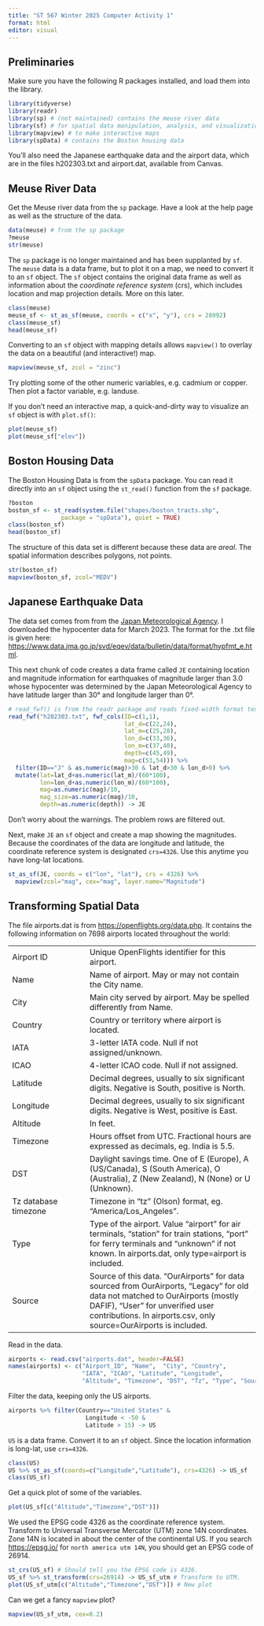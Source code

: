 ```yaml
---
title: "ST 567 Winter 2025 Computer Activity 1"
format: html
editor: visual
---
```


## Preliminaries

Make sure you have the following R packages installed, and load them into the library.

```r
library(tidyverse)
library(readr)
library(sp) # (not maintained) contains the meuse river data
library(sf) # for spatial data manipulation, analysis, and visualization
library(mapview) # to make interactive maps
library(spData) # contains the Boston housing data
```

You'll also need the Japanese earthquake data and the airport data, which are in the files h202303.txt and airport.dat, available from Canvas.

## Meuse River Data

Get the Meuse river data from the `sp` package. Have a look at the help page as well as the structure of the data.

```r
data(meuse) # from the sp package
?meuse
str(meuse)
```

The `sp` package is no longer maintained and has been supplanted by `sf`. The `meuse` data is a data frame, but to plot it on a map, we need to convert it to an `sf` object. The `sf` object contains the original data frame as well as information about the *coordinate reference system* (crs), which includes location and map projection details. More on this later.

```r
class(meuse)
meuse_sf <- st_as_sf(meuse, coords = c("x", "y"), crs = 28992)
class(meuse_sf)
head(meuse_sf)
```

Converting to an `sf` object with mapping details allows `mapview()` to overlay the data on a beautiful (and interactive!) map.

```r
mapview(meuse_sf, zcol = "zinc")
```

Try plotting some of the other numeric variables, e.g. cadmium or copper. Then plot a factor variable, e.g. landuse.

If you don't need an interactive map, a quick-and-dirty way to visualize an `sf` object is with `plot.sf()`:

```r
plot(meuse_sf)
plot(meuse_sf["elev"])
```

## Boston Housing Data

The Boston Housing Data is from the `spData` package. You can read it directly into an `sf` object using the `st_read()` function from the `sf` package.

```r
?boston
boston_sf <- st_read(system.file("shapes/boston_tracts.shp",
               package = "spData"), quiet = TRUE)
class(boston_sf)
head(boston_sf)
```

The structure of this data set is different because these data are *areal*. The spatial information describes polygons, not points.

```r
str(boston_sf)
mapview(boston_sf, zcol="MEDV")
```

## Japanese Earthquake Data

The data set comes from from the [Japan Meteorological Agency](https://www.data.jma.go.jp/svd/eqev/data/bulletin/index_e.html). I downloaded the hypocenter data for March 2023. The format for the .txt file is given here: <https://www.data.jma.go.jp/svd/eqev/data/bulletin/data/format/hypfmt_e.html>.

This next chunk of code creates a data frame called `JE` containing location and magnitude information for earthquakes of magnitude larger than 3.0 whose hypocenter was determined by the Japan Meteorological Agency to have latitude larger than 30° and longitude larger than 0°.

```r
# read_fwf() is from the readr package and reads fixed-width format text files.
read_fwf("h202303.txt", fwf_cols(ID=c(1,1),
                                 lat_d=c(22,24),
                                 lat_m=c(25,28),
                                 lon_d=c(33,36),
                                 lon_m=c(37,40),
                                 depth=c(45,49),
                                 mag=c(53,54))) %>%
  filter(ID=="J" & as.numeric(mag)>30 & lat_d>30 & lon_d>0) %>%
  mutate(lat=lat_d+as.numeric(lat_m)/(60*100), 
         lon=lon_d+as.numeric(lon_m)/(60*100),
         mag=as.numeric(mag)/10,
         mag_size=as.numeric(mag)/10,
         depth=as.numeric(depth)) -> JE
```

Don't worry about the warnings. The problem rows are filtered out.

Next, make `JE` an `sf` object and create a map showing the magnitudes. Because the coordinates of the data are longitude and latitude, the coordinate reference system is designated `crs=4326`. Use this anytime you have long-lat locations.

```r
st_as_sf(JE, coords = c("lon", "lat"), crs = 4326) %>% 
  mapview(zcol="mag", cex="mag", layer.name="Magnitude")
```

## Transforming Spatial Data

The file airports.dat is from <https://openflights.org/data.php>. It contains the following information on 7698 airports located throughout the world:

|  |  |
|:----------------------|:------------------------------------------------|
| Airport ID | Unique OpenFlights identifier for this airport. |
| Name | Name of airport. May or may not contain the City name. |
| City | Main city served by airport. May be spelled differently from Name. |
| Country | Country or territory where airport is located. |
| IATA | 3-letter IATA code. Null if not assigned/unknown. |
| ICAO | 4-letter ICAO code. Null if not assigned. |
| Latitude | Decimal degrees, usually to six significant digits. Negative is South, positive is North. |
| Longitude | Decimal degrees, usually to six significant digits. Negative is West, positive is East. |
| Altitude | In feet. |
| Timezone | Hours offset from UTC. Fractional hours are expressed as decimals, eg. India is 5.5. |
| DST | Daylight savings time. One of E (Europe), A (US/Canada), S (South America), O (Australia), Z (New Zealand), N (None) or U (Unknown). |
| Tz database timezone | Timezone in "tz" (Olson) format, eg. "America/Los_Angeles". |
| Type | Type of the airport. Value "airport" for air terminals, "station" for train stations, "port" for ferry terminals and "unknown" if not known. In airports.dat, only type=airport is included. |
| Source | Source of this data. "OurAirports" for data sourced from OurAirports, "Legacy" for old data not matched to OurAirports (mostly DAFIF), "User" for unverified user contributions. In airports.csv, only source=OurAirports is included. |

Read in the data.

```r
airports <- read.csv("airports.dat", header=FALSE)
names(airports) <- c("Airport_ID", "Name",	"City",	"Country",
                     "IATA", "ICAO", "Latitude", "Longitude",
                     "Altitude", "Timezone", "DST", "Tz", "Type", "Source")
```

Filter the data, keeping only the US airports.

```r
airports %>% filter(Country=="United States" &
                      Longitude < -50 &
                      Latitude > 15) -> US
```

`US` is a data frame. Convert it to an `sf` object. Since the location information is long-lat, use `crs=4326`.

```r
class(US)
US %>% st_as_sf(coords=c("Longitude","Latitude"), crs=4326) -> US_sf
class(US_sf)
```

Get a quick plot of some of the variables.

```r
plot(US_sf[c("Altitude","Timezone","DST")])
```

We used the EPSG code 4326 as the coordinate reference system. Transform to Universal Transverse Mercator (UTM) zone 14N coordinates. Zone 14N is located in about the center of the continental US. If you search [https://epsg.io/](epsg.io) for `north america utm 14N`, you should get an EPSG code of 26914.

```r
st_crs(US_sf) # Should tell you the EPSG code is 4326. 
US_sf %>% st_transform(crs=26914) -> US_sf_utm # Transform to UTM.
plot(US_sf_utm[c("Altitude","Timezone","DST")]) # New plot
```

Can we get a fancy `mapview` plot?

```r
mapview(US_sf_utm, cex=0.2)
```